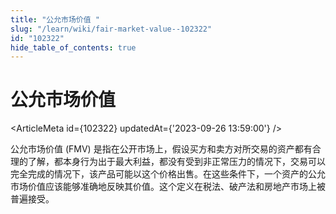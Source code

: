 ```yaml
---
title: "公允市场价值 "
slug: "/learn/wiki/fair-market-value--102322"
id: "102322"
hide_table_of_contents: true
---
```



# 公允市场价值 

<ArticleMeta id={102322} updatedAt={'2023-09-26 13:59:00'} />
<div className='border-solid border-b border-t-0 my-4 border-[var(--ifm-color-gray-300)]' />

公允市场价值 (FMV) 是指在公开市场上，假设买方和卖方对所交易的资产都有合理的了解，都本身行为出于最大利益，都没有受到非正常压力的情况下，交易可以完全完成的情况下，该产品可能以这个价格出售。在这些条件下，一个资产的公允市场价值应该能够准确地反映其价值。这个定义在税法、破产法和房地产市场上被普遍接受。
